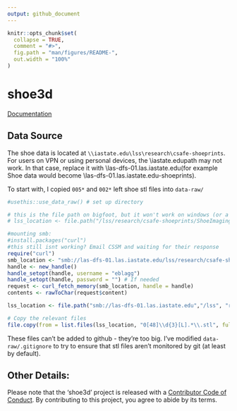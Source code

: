 ```yaml
---
output: github_document
---
```


<!-- README.md is generated from README.Rmd. Please edit that file -->

```r
knitr::opts_chunk$set(
  collapse = TRUE,
  comment = "#>",
  fig.path = "man/figures/README-",
  out.width = "100%"
)
```
# shoe3d

<!-- badges: start -->
<!-- badges: end -->

[Documentation](https://srvanderplas.github.io/shoe3d)

## Data Source

The shoe data is located at `\\iastate.edu\lss\research\csafe-shoeprints`. For users on VPN or using personal devices, the \\iastate.edu\lss path may not work. In that case, replace it with \\las-dfs-01.las.iastate.edu\lss (for example Shoe data would become \\las-dfs-01.las.iastate.edu\lss\research\csafe-shoeprints).

To start with, I copied `005*` and `002*` left shoe stl files into `data-raw/`

```r
#usethis::use_data_raw() # set up directory

# this is the file path on bigfoot, but it won't work on windows (or a personal machine).
# lss_location <- file.path("/lss/research/csafe-shoeprints/ShoeImagingPermanent/") # Linux version

#mounting smb:
#install.packages("curl")
#this still isnt working? Email CSSM and waiting for their response 
require("curl")
smb_location <- "smb://las-dfs-01.las.iastate.edu/lss/research/csafe-shoeprints/ShoeImagingPermanent"
handle <- new_handle()
handle_setopt(handle, username = "eblagg")
handle_setopt(handle, password = "") # If needed
request <- curl_fetch_memory(smb_location, handle = handle)
contents <- rawToChar(request$content)

lss_location <- file.path("smb://las-dfs-01.las.iastate.edu","/lss", "research","csafe-shoeprints", "ShoeImagingPermanent") 

# Copy the relevant files
file.copy(from = list.files(lss_location, "0[48]\\d{3}[L].*\\.stl", full.names = T), to = "data-raw/", overwrite = F)
```

These files can't be added to github - they're too big. I've modified `data-raw/.gitignore` to try to ensure that stl files aren't monitored by git (at least by default). 



## Other Details:
Please note that the 'shoe3d' project is released with a
[Contributor Code of Conduct](.github/CODE_OF_CONDUCT.md).
By contributing to this project, you agree to abide by its terms.